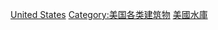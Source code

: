{{Commonscat|Dams in the United States}}

[[Category:各國水壩|United States]]
[[Category:美国各类建筑物|Category:美国各类建筑物]]
[[Category:美國水庫|]]